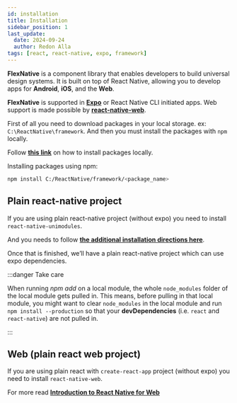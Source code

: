 ```yaml
---
id: installation
title: Installation
sidebar_position: 1
last_update:
  date: 2024-09-24
  author: Redon Alla
tags: [react, react-native, expo, framework]
---
```


**FlexNative** is a component library that enables developers to build universal design systems.
It is built on top of React Native, allowing you to develop apps for **Android**, **iOS**, and the **Web**.

**FlexNative** is supported in **[Expo](https://docs.expo.dev/get-started/installation/)** or React Native CLI initiated apps.
Web support is made possible by **[react-native-web](https://necolas.github.io/react-native-web/)**.

First of all you need to download packages in your local storage. ex: `C:\ReactNative\framework`.
And then you must install the packages with `npm` locally.

Follow **[this link](https://docs.npmjs.com/downloading-and-installing-packages-locally)** on how to install packages locally.


Installing packages using npm:
```bash npm2yarn
npm install C:/ReactNative/framework/<package_name>
```

## Plain react-native project

If you are using plain react-native project (without expo) you need to install `react-native-unimodules`.

And you needs to follow **[the additional installation directions here](https://docs.expo.dev/bare/installing-expo-modules/?redirected)**.

Once that is finished, we’ll have a plain react-native project which can use expo dependencies.

:::danger Take care

When running *npm add* on a local module, the whole `node_modules` folder of the local module gets pulled in.
This means, before pulling in that local module, you might want to clear `node_modules`
in the local module and run `npm install --production` so that your **devDependencies** (i.e. `react` and `react-native`) are not pulled in.

:::

## Web (plain react web project)

If you are using plain react with `create-react-app` project (without expo) you need to install `react-native-web`.

For more read **[Introduction to React Native for Web](https://necolas.github.io/react-native-web/docs/)**
